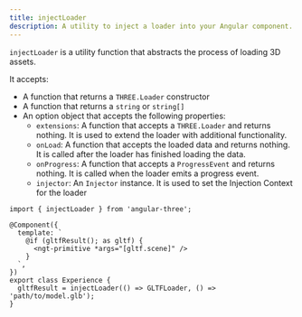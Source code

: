 ```yaml
---
title: injectLoader
description: A utility to inject a loader into your Angular component.
---
```


`injectLoader` is a utility function that abstracts the process of loading 3D assets.

It accepts:

- A function that returns a `THREE.Loader` constructor
- A function that returns a `string` or `string[]`
- An option object that accepts the following properties:
  - `extensions`: A function that accepts a `THREE.Loader` and returns nothing. It is used to extend the loader with additional functionality.
  - `onLoad`: A function that accepts the loaded data and returns nothing. It is called after the loader has finished loading the data.
  - `onProgress`: A function that accepts a `ProgressEvent` and returns nothing. It is called when the loader emits a progress event.
  - `injector`: An `Injector` instance. It is used to set the Injection Context for the loader

```angular-ts
import { injectLoader } from 'angular-three';

@Component({
  template: `
    @if (gltfResult(); as gltf) {
      <ngt-primitive *args="[gltf.scene]" />
    }
  `,
})
export class Experience {
  gltfResult = injectLoader(() => GLTFLoader, () => 'path/to/model.glb');
}
```
